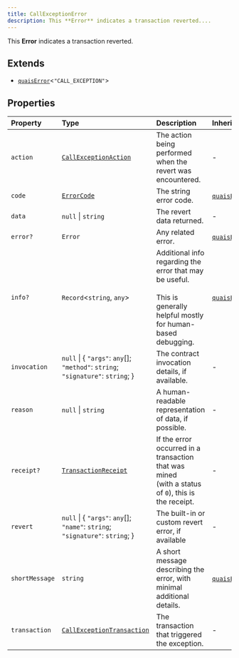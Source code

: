 ```yaml
---
title: CallExceptionError
description: This **Error** indicates a transaction reverted....
---
```


This **Error** indicates a transaction reverted.

## Extends

- [`quaisError`](/content/interfaces/quaisError.mdx)\<`"CALL_EXCEPTION"`\>

## Properties

| Property | Type | Description | Inherited from |
| :------ | :------ | :------ | :------ |
| `action` | [`CallExceptionAction`](/content/type-aliases/CallExceptionAction.mdx) | The action being performed when the revert was encountered. | - |
| `code` | [`ErrorCode`](/content/type-aliases/ErrorCode.mdx) | The string error code. | [`quaisError`](/content/interfaces/quaisError.mdx).`code` |
| `data` | `null` \| `string` | The revert data returned. | - |
| `error?` | `Error` | Any related error. | [`quaisError`](/content/interfaces/quaisError.mdx).`error` |
| `info?` | `Record`\<`string`, `any`\> | Additional info regarding the error that may be useful.<br /><br /> This is generally helpful mostly for human-based debugging. | [`quaisError`](/content/interfaces/quaisError.mdx).`info` |
| `invocation` | `null` \| \{ `"args"`: `any`[]; `"method"`: `string`; `"signature"`: `string`; \} | The contract invocation details, if available. | - |
| `reason` | `null` \| `string` | A human-readable representation of data, if possible. | - |
| `receipt?` | [`TransactionReceipt`](/content/classes/TransactionReceipt.mdx) | If the error occurred in a transaction that was mined<br /> (with a status of `0`), this is the receipt. | - |
| `revert` | `null` \| \{ `"args"`: `any`[]; `"name"`: `string`; `"signature"`: `string`; \} | The built-in or custom revert error, if available | - |
| `shortMessage` | `string` | A short message describing the error, with minimal additional<br /> details. | [`quaisError`](/content/interfaces/quaisError.mdx).`shortMessage` |
| `transaction` | [`CallExceptionTransaction`](/content/type-aliases/CallExceptionTransaction.mdx) | The transaction that triggered the exception. | - |
